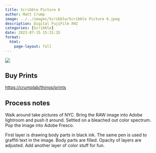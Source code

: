 ```yaml
---
title: Scribble Picture 6
author: Matt Crump
image: ../../images/Scribble/Scribble Picture 6.jpeg
description: Digital FujiFilm XH2
categories: [Scribble]
date: 2023-07-15 15:31:15
format:
  html:
    page-layout: full
---
```


![](../../images/Scribble/Scribble Picture 6.jpeg)

## Buy Prints

[https://crumplab/things/prints](https://crumplab/things/prints)

## Process notes

Walk around take pictures of NYC. Bring the RAW image into Adobe lightroom and push it around. Settled on a bleached out color spectrum. Pop the image into Adobe Fresco.

First layer is drawing body parts in black ink. The same pen is used to graffiti text in the image. Body parts are filled. Opacity of layers are adjusted. Add another layer of color stuff for fun.

